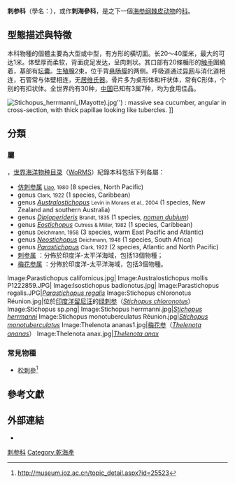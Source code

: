 {{distinguish|刺续断科}}
{{Automatic taxobox
 | image = Thelenota ananas.jpg
 | image_caption = [[梅花参|梅花参]]（''[[Thelenota_ananas|Thelenota ananas]]''）
 | taxon = Stichopodidae
 | authority = Haeckel, 1896
 | subdivision_ranks = [[属|属]]
 | subdivision = [[#屬|見內文]]
}}

'''刺参科'''（學名：{{lang|la|Stichopodidae}}），或作'''刺海參科'''，是{{tsl|en|Synallactida|楯手目}}之下一個[[海参纲|海参纲]][[棘皮动物|棘皮动物]]的[[科_(生物)|科]]{{r|zgdwz|WoRMS_123184}}。

==型態描述與特徵==
本科物種的個體主要為大型或中型，有方形的橫切面。长20～40厘米，最大的可达1米。体壁厚而柔软，背面疣足发达，呈肉刺状。其口部有20條楯形的[[触手|触手]]圍繞着，基部有[[坛囊|坛囊]]。[[生殖腺|生殖腺]]2束，位于背[[悬肠膜|悬肠膜]]的两侧。呼吸道通过[[异网|异网]]与消化道相连，石管常与体壁相连，无[[居维氏器|居维氏器]]。骨片多为桌形体和杆状体，常有C形体，个别的有扣状体。全世界约有30种，[[中国|中国]]已知有3属7种，均为食用佳品。

[[File:Stichopus_herrmanni_(Mayotte).jpg|thumb]]'') : massive sea cucumber, angular in cross-section, with thick papillae looking like tubercles. ]]

==分類==
===屬===
{{as of|2018|10|24}}，[[世界海洋物种目录|世界海洋物种目录]]（[[WoRMS|WoRMS]]）紀錄本科包括下列各屬：
* [[仿刺参属|仿刺参属]] ''{{tsl|en|Apostichopus|}}'' <small>[[廖玉麟_(動物學家)|Liao]], 1980</small> (8 species, North Pacific)
* genus ''{{tsl|en|Astichopus|}}'' <small>Clark, 1922</small> (1 species, Caribbean)
* genus ''[[Australostichopus|Australostichopus]]'' <small>Levin in Moraes et al., 2004</small> (1 species, New Zealand and southern Australia)
* genus ''[[Diploperideris|Diploperideris]]'' <small>Brandt, 1835</small> (1 species, ''[[疑难名|nomen dubium]]'')
* genus ''[[Eostichopus|Eostichopus]]'' <small>Cutress & Miller, 1982</small> (1 species, Caribbean)
* genus ''{{tsl|en|Isostichopus|}}'' <small>Deichmann, 1958</small> (3 species, warm East Pacific and Atlantic)
* genus ''[[Neostichopus|Neostichopus]]'' <small>Deichmann, 1948</small> (1 species, South Africa)
* genus ''[[Parastichopus|Parastichopus]]'' <small>Clark, 1922</small> (2 species, Atlantic and North Pacific)
*  [[刺蔘屬_(動物)|刺参属]] ''{{tsl|en|Stichopus|}}'' {{small|Brandt, 1835}}：分佈於印度洋-太平洋海域，包括13個物種；
* [[梅花参属|梅花参属]] ''{{tsl|en|Thelenota|}}'' {{small|Brandt, 1835}}：分佈於印度洋-太平洋海域，包括3個物種。

{{clear}}
<gallery style="text-align:center;" mode="packed">
Image:Parastichopus californicus.jpg|''{{tsl|en|Giant California sea cucumber|}}''
Image:Australostichopus mollis P1222859.JPG|''{{tsl|en|Australostichopus mollis|}}''
Image:Isostichopus badionotus.jpg|''{{tsl|en|Isostichopus badionotus|}}''
Image:Parastichopus regalis.JPG|''[[Parastichopus_regalis|Parastichopus regalis]]''
Image:Stichopus chloronotus Réunion.jpg|位於[[印度洋|印度洋]][[留尼汪|留尼汪]]的[[绿刺参|绿刺参]]（''[[Stichopus_chloronotus|Stichopus chloronotus]]''）
Image:Stichopus sp.png|''{{tsl|en|Isostichopus fuscus|}}''
Image:Stichopus herrmanni.jpg|''[[Stichopus_herrmanni|Stichopus herrmanni]]''
Image:Stichopus monotuberculatus Réunion.jpg|''[[Stichopus_monotuberculatus|Stichopus monotuberculatus]]''
Image:Thelenota ananas1.jpg|[[梅花参|梅花参]]（''[[Thelenota_ananas|Thelenota ananas]]''）
Image:Thelenota anax.jpg|''[[Thelenota_anax|Thelenota anax]]''
</gallery>

===常見物種===
* [[松刺參|松刺參]]<ref>http://museum.ioz.ac.cn/topic_detail.aspx?id=25523</ref>

==參考文獻==
{{Reflist|refs=
<ref name="WoRMS_123184">{{WoRMS |id=123184
 |last=Paulay |first=Gustav
 |title=Stichopodidae Haeckel, 1896 |access-date=2017-11-29 }}</ref>
<ref name="zgdwz">{{中國動物志/W06
 |chapter-url=http://www.lifescience.com.cn/info/73254
 |chapter=刺参科 Stichopodidae
 |access-date=2018-10-24 }}</ref>
}}

==外部連結==
{{commonscat|Stichopodidae}}
* {{Wikispecies-inline|Stichopodidae}}
{{Taxonbar|from=Q15956747}}
[[Category:刺参科|]]
[[Category:乾海產|Category:乾海產]]